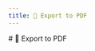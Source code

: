 ```yaml
---
title: 🔌 Export to PDF
---
```



<Fragment>
  # 🔌 Export to <PdfIcon /> PDF
</Fragment>

<Title
  pre={['✨ Extras']}
  title={'🔌 Export to PDF'}
/>

## 📤 Export Documentation

:::warning
An active internet connection is necessary to retrieve data for exporting.
:::

:::note
Certain hypertext links may not be converted.
:::

Use the commands below to export the entire documentation to PDF.

To download the current {VERSION} version of the documentation, execute:

<ExportingDocsBlock version={VERSION} />

For the upcoming unreleased version, execute:

<ExportingDocsBlock next />

## 📤 Export Blog

:::warning
An active internet connection is necessary to retrieve data for exporting.
:::

Execute the command below to export the blog content to PDF:

<ExportingBlogBlock />
